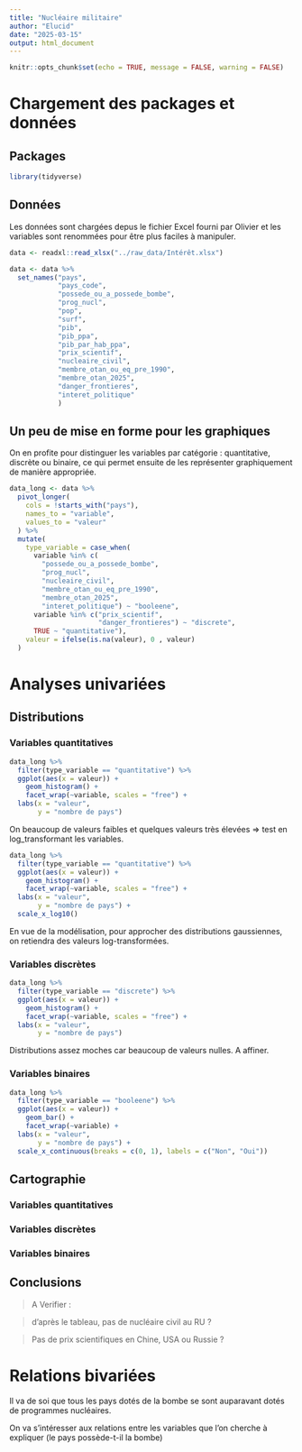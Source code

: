 ```yaml
---
title: "Nucléaire militaire"
author: "Elucid"
date: "2025-03-15"
output: html_document
---
```


```r
knitr::opts_chunk$set(echo = TRUE, message = FALSE, warning = FALSE)
```

# Chargement des packages et données

## Packages

```r
library(tidyverse)
```

## Données

Les données sont chargées depus le fichier Excel fourni par Olivier et les variables sont renommées pour être plus faciles à manipuler.

```r
data <- readxl::read_xlsx("../raw_data/Intérêt.xlsx")

data <- data %>% 
  set_names("pays",
            "pays_code",
            "possede_ou_a_possede_bombe",
            "prog_nucl",
            "pop",
            "surf",
            "pib",
            "pib_ppa",
            "pib_par_hab_ppa",
            "prix_scientif",
            "nucleaire_civil",
            "membre_otan_ou_eq_pre_1990",
            "membre_otan_2025",
            "danger_frontieres",
            "interet_politique"
            )
```

## Un peu de mise en forme pour les graphiques

On en profite pour distinguer les variables par catégorie : quantitative, discrète ou binaire, ce qui permet ensuite de les représenter graphiquement de manière appropriée.

```r
data_long <- data %>%
  pivot_longer(
    cols = !starts_with("pays"),
    names_to = "variable",
    values_to = "valeur"
  ) %>%
  mutate(
    type_variable = case_when(
      variable %in% c(
        "possede_ou_a_possede_bombe",
        "prog_nucl",
        "nucleaire_civil",
        "membre_otan_ou_eq_pre_1990",
        "membre_otan_2025",
        "interet_politique") ~ "booleene",
      variable %in% c("prix_scientif",
                      "danger_frontieres") ~ "discrete",
      TRUE ~ "quantitative"),
    valeur = ifelse(is.na(valeur), 0 , valeur)
  )
```

# Analyses univariées

## Distributions

### Variables quantitatives

```r
data_long %>% 
  filter(type_variable == "quantitative") %>% 
  ggplot(aes(x = valeur)) +
    geom_histogram() +
    facet_wrap(~variable, scales = "free") +
  labs(x = "valeur", 
       y = "nombre de pays")
```

On beaucoup de valeurs faibles et quelques valeurs très élevées $\Rightarrow$ test en log_transformant les variables.

```r
data_long %>% 
  filter(type_variable == "quantitative") %>% 
  ggplot(aes(x = valeur)) +
    geom_histogram() +
    facet_wrap(~variable, scales = "free") +
  labs(x = "valeur", 
       y = "nombre de pays") +
  scale_x_log10()
```

En vue de la modélisation, pour approcher des distributions gaussiennes, on retiendra des valeurs log-transformées.

### Variables discrètes

```r
data_long %>% 
  filter(type_variable == "discrete") %>% 
  ggplot(aes(x = valeur)) +
    geom_histogram() +
    facet_wrap(~variable, scales = "free") +
  labs(x = "valeur", 
       y = "nombre de pays")
```

Distributions assez moches car beaucoup de valeurs nulles. A affiner.

### Variables binaires

```r
data_long %>% 
  filter(type_variable == "booleene") %>% 
  ggplot(aes(x = valeur)) +
    geom_bar() +
    facet_wrap(~variable) +
  labs(x = "valeur", 
       y = "nombre de pays") +
  scale_x_continuous(breaks = c(0, 1), labels = c("Non", "Oui"))
```

## Cartographie

### Variables quantitatives

### Variables discrètes

### Variables binaires

## Conclusions

>A Verifier :

>d'après le tableau, pas de nucléaire civil au RU ?

>Pas de prix scientifiques en Chine, USA ou Russie ?

# Relations bivariées

Il va de soi que tous les pays dotés de la bombe se sont auparavant dotés de programmes nucléaires.



On va s'intéresser aux relations entre les variables que l'on cherche à expliquer (le pays possède-t-il la bombe)
